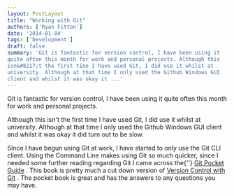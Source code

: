 ```yaml
---
layout: PostLayout
title: "Working with Git"
authors: ['Ryan Fitton']
date: '2014-01-04'
tags: ['Development']
draft: false
summary: 'Git is fantastic for version control, I have been using it
quite often this month for work and personal projects. Although this
isn&#8217;t the first time I have used Git, I did use it whilst at
university. Although at that time I only used the Github Windows GUI
client and whilst it was okay it ...'
---
```


Git is fantastic for version control, I have been using it quite often
this month for work and personal projects.

Although this isn't the first time I have used Git, I did use it whilst
at university. Although at that time I only used the Github Windows GUI
client and whilst it was okay it did turn out to be slow.

Since I have begun using Git at work, I have started to only use the Git
CLI client. Using the Command Line makes using Git so much quicker,
since I needed some further reading regarding Git I came across the{\''} [Git Pocket
Guide](http://www.amazon.co.uk/gp/product/1449325866/ref=as_li_ss_tl?ie=UTF8&camp=1634&creative=19450&creativeASIN=1449325866&linkCode=as2&tag=ryanfittoncou-21)
. This book is pretty much a cut down version of  [Version Control
with
Git](http://www.amazon.co.uk/gp/product/1449316387/ref=as_li_ss_tl?ie=UTF8&camp=1634&creative=19450&creativeASIN=1449316387&linkCode=as2&tag=ryanfittoncou-21)
. The pocket book is great and has the answers to any questions you may
have.
